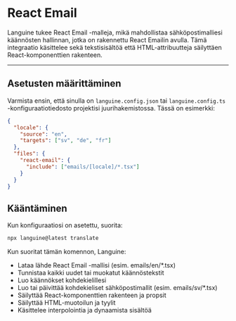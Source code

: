# React Email

Languine tukee React Email -malleja, mikä mahdollistaa sähköpostimalliesi käännösten hallinnan, jotka on rakennettu React Emailin avulla. Tämä integraatio käsittelee sekä tekstisisältöä että HTML-attribuutteja säilyttäen React-komponenttien rakenteen.

---

## Asetusten määrittäminen

Varmista ensin, että sinulla on `languine.config.json` tai `languine.config.ts` -konfiguraatiotiedosto projektisi juurihakemistossa. Tässä on esimerkki:

```json
{
  "locale": {
    "source": "en",
    "targets": ["sv", "de", "fr"]
  },
  "files": {
    "react-email": {
      "include": ["emails/[locale]/*.tsx"]
    }
  }
}
```

## Kääntäminen

Kun konfiguraatiosi on asetettu, suorita:

```bash
npx languine@latest translate
```

Kun suoritat tämän komennon, Languine:

- Lataa lähde React Email -mallisi (esim. emails/en/*.tsx)
- Tunnistaa kaikki uudet tai muokatut käännöstekstit
- Luo käännökset kohdekielillesi
- Luo tai päivittää kohdekieliset sähköpostimallit (esim. emails/sv/*.tsx)
- Säilyttää React-komponenttien rakenteen ja propsit
- Säilyttää HTML-muotoilun ja tyylit
- Käsittelee interpolointia ja dynaamista sisältöä
